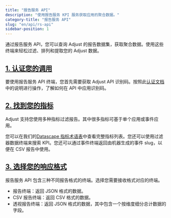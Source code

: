 ```yaml
---
title: "报告服务 API"
description: "使用报告服务 KPI 服务获取应用的聚合数据。"
category-title: "报告服务 API"
slug: "en/api/rs-api"
sidebar-position: 1
---
```

通过报告服务 API，您可以查询 Adjust 的报告数据集，获取聚合数据。使用这些终端来轻松过滤、排列和提取您的 Adjust 数据。

[1\. 认证您的调用](1-authenticate-your-calls)
----------------------------------------

要使用报告服务 API 终端，您首先需要获取 Adjust API 识别码。按照此[认证文档](/en/api/rs-api/authentication)中的说明进行操作，了解如何在 API 中应用识别码。

[2\. 找到您的指标](2-find-your-metrics)
----------------------------------

Adjust 支持您使用多种指标过滤报告。其中很多指标可基于单个应用或事件应用。

您可以在我们的[Datascape 指标术语表](https://help.adjust.com/en/article/datascape-metrics-glossary)中查看完整指标列表。您还可以使用过滤器数据终端来搜索 KPI。您还可以通过事件终端返回由机器生成的事件 slug，以便在 CSV 报告中使用。

[3\. 选择您的响应格式](3-choose-your-response-format)
----------------------------------------------

报告服务 API 包含三种不同报告格式的终端。选择您需要接收格式对应的终端。

* 报告终端：返回 JSON 格式的数据。
* CSV 报告终端：返回 CSV 格式的数据。
* 透视报告终端：返回 JSON 格式的数据，其中包含一个按维度细分总计数据的字段。

